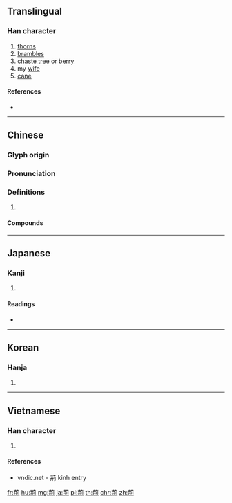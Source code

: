 {{character info/new}}
{{also|荆}}
==Translingual==

===Han character===
{{Han char|rn=140|rad=艸|as=06|sn=9|four=44400|canj=TMTN|ids=⿱艹刑}}

# [[thorn]]s
# [[bramble]]s
# [[chaste tree]] or [[berry]] {{gloss|''[[Vitex agnus-castus]]''}}
# my [[wife]]
# [[cane]]

====References====
* {{Han ref|kx=1031.381|dj=1489.090|hdz=10339.020|uh=834A|ud=33610|bh=AFF0|bd=45040}}

----

==Chinese==
{{zh-forms|s=荆}}

===Glyph origin===
{{Han etym}}

===Pronunciation===
{{zh-pron
|m=jīng
|c=ging1
|mc=
|oc=y
|cat=n
}}

===Definitions===
{{zh-hanzi}}

# {{rfdef|zh}}

====Compounds====
{{zh-der|洋紫荊|三荊|先荊|分荊|問荊|天荊地棘|寒荊|山荊|布荊|布裙荊釵|幸獲識荊|披荊帶棘|披荊斬棘|披荊棘|拙荊|曼荊|柴荊|滿地荊棘|滿目荊榛|班荊|班荊道故|班荊道舊|紫荊|紫荊花|紫荊關|老荊|肉袒負荊|舉動荊棘|荊劉拜殺|荊南|荊南杞梓|荊天棘地|荊妻|荊婦|荊尸|荊山|荊山之玉|荊川集|荊州|荊布|荊扉|荊杞|荊柴|荊條|荊棘|荊棘律|荊棘銅駝|荊楚|荊榛滿目|荊浩|荊璞|荊芥|荊薪|荊蠻|荊軻|荊釵布裙|荊釵布襖|荊釵裙布|荊釵記|荊門|蓬門荊布|蔓荊|裙布荊釵|識荊|負荊|負荊請罪|銅駝荊棘}}

----

==Japanese==

===Kanji===
{{ja-kanji|grade=|rs=艸06}}

# {{defn|lang=ja|sort=艸06}}

====Readings====
* {{ja-readings|on=[[けい]] (kei), [[きょう]] (kyō)|kun=[[いばら]] (ibara), [[むち]] (muchi)}}

----

==Korean==

===Hanja===
{{ko-hanja|hangeul=형|eumhun=|rv=hyeong|mr=hyŏng|y=hyeng}}

# {{defn|lang=ko|sort=艸06}}

----

==Vietnamese==

===Han character===
{{vi-hantu|[[kinh]]|rs=艸06}}

# {{defn|lang=vi|sort=艸06}}

====References====
* vndic.net - 荊 kinh entry <!-- http://2.vndic.net/index.php?word=%E8%8D%8A&dict=hans_viet -->

[[fr:荊]]
[[hu:荊]]
[[mg:荊]]
[[ja:荊]]
[[pl:荊]]
[[th:荊]]
[[chr:荊]]
[[zh:荊]]